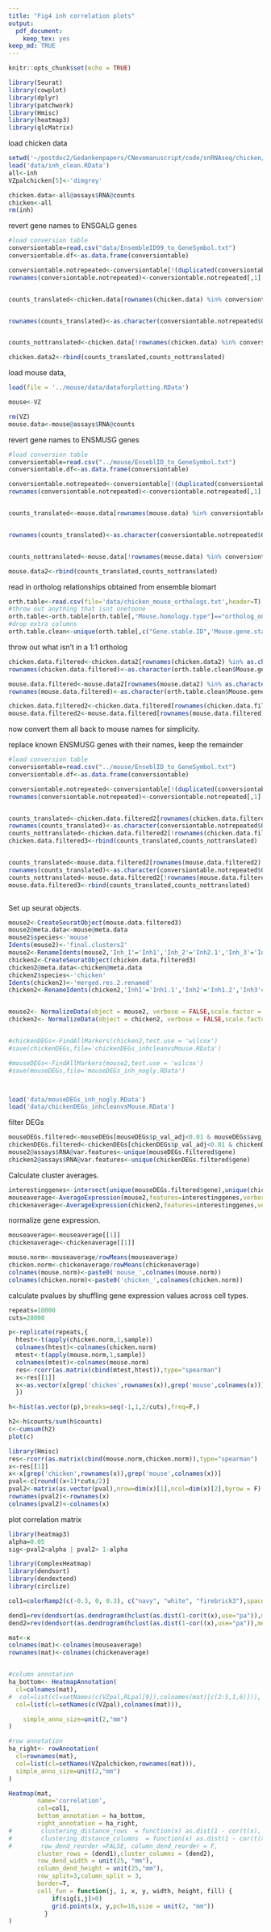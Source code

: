 ```yaml
---
title: "Fig4 inh correlation plots"
output: 
  pdf_document: 
    keep_tex: yes
keep_md: TRUE
---
```


```r
knitr::opts_chunk$set(echo = TRUE)
```


```r
library(Seurat)
library(cowplot)
library(dplyr)
library(patchwork)
library(Hmisc)
library(heatmap3)
library(qlcMatrix)
```

load chicken data

```r
setwd('~/postdoc2/Gedankenpapers/CNevomanuscript/code/snRNAseq/chicken/')
load('data/inh_clean.RData')
all<-inh
VZpalchicken[5]<-'dimgrey'

chicken.data<-all@assays$RNA@counts
chicken<-all
rm(inh)
```


revert gene names to  ENSGALG genes 
```r
#load conversion table
conversiontable=read.csv("data/EnsembleID99_to_GeneSymbol.txt")
conversiontable.df<-as.data.frame(conversiontable)

conversiontable.notrepeated<-conversiontable[!(duplicated(conversiontable[,2])|duplicated(conversiontable[,2], fromLast=TRUE)),]
rownames(conversiontable.notrepeated)<-conversiontable.notrepeated[,1]


counts_translated<-chicken.data[rownames(chicken.data) %in% conversiontable.notrepeated[,2],]


rownames(counts_translated)<-as.character(conversiontable.notrepeated$Gene.stable.ID[match(rownames(counts_translated),conversiontable.notrepeated$Gene.name)])


counts_nottranslated<-chicken.data[!rownames(chicken.data) %in% conversiontable.notrepeated[,2],]

chicken.data2<-rbind(counts_translated,counts_nottranslated)

```






load mouse data, 
```r
load(file = '../mouse/data/dataforplotting.RData')

mouse<-VZ

rm(VZ)
mouse.data<-mouse@assays$RNA@counts
```

revert gene names to  ENSMUSG genes 
```r
#load conversion table
conversiontable=read.csv("../mouse/EnseblID_to_GeneSymbol.txt")
conversiontable.df<-as.data.frame(conversiontable)

conversiontable.notrepeated<-conversiontable[!(duplicated(conversiontable[,2])|duplicated(conversiontable[,2], fromLast=TRUE)),]
rownames(conversiontable.notrepeated)<-conversiontable.notrepeated[,1]


counts_translated<-mouse.data[rownames(mouse.data) %in% conversiontable.notrepeated[,2],]


rownames(counts_translated)<-as.character(conversiontable.notrepeated$Gene.stable.ID[match(rownames(counts_translated),conversiontable.notrepeated$Gene.name)])


counts_nottranslated<-mouse.data[!rownames(mouse.data) %in% conversiontable.notrepeated[,2],]

mouse.data2<-rbind(counts_translated,counts_nottranslated)

```



read in ortholog relationships obtained from ensemble biomart

```r
orth.table<-read.csv(file='data/chicken_mouse_orthologs.txt',header=T)
#throw out anything that isnt onetoone
orth.table<-orth.table[orth.table[,"Mouse.homology.type"]=="ortholog_one2one",]
#drop extra columns
orth.table.clean<-unique(orth.table[,c("Gene.stable.ID",'Mouse.gene.stable.ID','Mouse.gene.name')])
```


throw out what isn't in a 1:1 ortholog
```r
chicken.data.filtered<-chicken.data2[rownames(chicken.data2) %in% as.character(orth.table.clean$Gene.stable.ID),]
rownames(chicken.data.filtered)<-as.character(orth.table.clean$Mouse.gene.stable.ID[match(rownames(chicken.data.filtered),orth.table.clean$Gene.stable.ID)])

mouse.data.filtered<-mouse.data2[rownames(mouse.data2) %in% as.character(orth.table.clean$Mouse.gene.stable.ID),]
rownames(mouse.data.filtered)<-as.character(orth.table.clean$Mouse.gene.stable.ID[match(rownames(mouse.data.filtered),orth.table.clean$Mouse.gene.stable.ID)])

chicken.data.filtered2<-chicken.data.filtered[rownames(chicken.data.filtered) %in% rownames(mouse.data.filtered),]
mouse.data.filtered2<-mouse.data.filtered[rownames(mouse.data.filtered) %in% rownames(chicken.data.filtered2),]

```

now convert them all back to mouse names for simplicity.

replace known ENSMUSG genes with their names, keep the remainder
```r
#load conversion table
conversiontable=read.csv("../mouse/EnseblID_to_GeneSymbol.txt")
conversiontable.df<-as.data.frame(conversiontable)

conversiontable.notrepeated<-conversiontable[!(duplicated(conversiontable[,2])|duplicated(conversiontable[,2], fromLast=TRUE)),]
rownames(conversiontable.notrepeated)<-conversiontable.notrepeated[,1]


counts_translated<-chicken.data.filtered2[rownames(chicken.data.filtered2) %in% rownames(conversiontable.notrepeated),]
rownames(counts_translated)<-as.character(conversiontable.notrepeated$Gene.name[match(rownames(counts_translated),conversiontable.notrepeated$Gene.stable.ID)])
counts_nottranslated<-chicken.data.filtered2[!rownames(chicken.data.filtered2) %in% rownames(conversiontable.notrepeated),]
chicken.data.filtered3<-rbind(counts_translated,counts_nottranslated)


counts_translated<-mouse.data.filtered2[rownames(mouse.data.filtered2) %in% rownames(conversiontable.notrepeated),]
rownames(counts_translated)<-as.character(conversiontable.notrepeated$Gene.name[match(rownames(counts_translated),conversiontable.notrepeated$Gene.stable.ID)])
counts_nottranslated<-mouse.data.filtered2[!rownames(mouse.data.filtered2) %in% rownames(conversiontable.notrepeated),]
mouse.data.filtered3<-rbind(counts_translated,counts_nottranslated)



```

Set up seurat objects. 

```r
mouse2<-CreateSeuratObject(mouse.data.filtered3)
mouse2@meta.data<-mouse@meta.data
mouse2$species<-'mouse'
Idents(mouse2)<-'final.clusters2'
mouse2<-RenameIdents(mouse2,'Inh_1'='Inh1','Inh_2'='Inh2.1','Inh_3'='Inh2.2','Inh_4'='Inh2.3','Inh_5'='Inh3')
chicken2<-CreateSeuratObject(chicken.data.filtered3)
chicken2@meta.data<-chicken@meta.data
chicken2$species<-'chicken'
Idents(chicken2)<-'merged.res.2.renamed'
chicken2<-RenameIdents(chicken2,'Inh1'='Inh1.1','Inh2'='Inh1.2','Inh3'='Inh1.3','Inh4'='Inh2','Inh5'='Inh3')


mouse2<- NormalizeData(object = mouse2, verbose = FALSE,scale.factor = 1e6)
chicken2<- NormalizeData(object = chicken2, verbose = FALSE,scale.factor = 1e6)


#chickenDEGs<-FindAllMarkers(chicken2,test.use = 'wilcox')
#save(chickenDEGs,file='chickenDEGs_inhcleanvsMouse.RData')

#mouseDEGs<-FindAllMarkers(mouse2,test.use = 'wilcox')
#save(mouseDEGs,file='mouseDEGs_inh_nogly.RData')



load('data/mouseDEGs_inh_nogly.RData')
load('data/chickenDEGs_inhcleanvsMouse.RData')
```


filter DEGs
```r
mouseDEGs.filtered<-mouseDEGs[mouseDEGs$p_val_adj<0.01 & mouseDEGs$avg_logFC>log(2),]
chickenDEGs.filtered<-chickenDEGs[chickenDEGs$p_val_adj<0.01 & chickenDEGs$avg_logFC>log(2),]
mouse2@assays$RNA@var.features<-unique(mouseDEGs.filtered$gene)
chicken2@assays$RNA@var.features<-unique(chickenDEGs.filtered$gene)
```


Calculate cluster averages.
```r
interestinggenes<-intersect(unique(mouseDEGs.filtered$gene),unique(chickenDEGs.filtered$gene))
mouseaverage<-AverageExpression(mouse2,features=interestinggenes,verbose=F)
chickenaverage<-AverageExpression(chicken2,features=interestinggenes,verbose = F)
```
normalize gene expression.
```r
mouseaverage<-mouseaverage[[1]]
chickenaverage<-chickenaverage[[1]]
```
```r
mouse.norm<-mouseaverage/rowMeans(mouseaverage)
chicken.norm<-chickenaverage/rowMeans(chickenaverage)
colnames(mouse.norm)<-paste0('mouse_',colnames(mouse.norm))
colnames(chicken.norm)<-paste0('chicken_',colnames(chicken.norm))
```


calculate pvalues by shuffling gene expression values across cell types.

```r
repeats=10000
cuts=20000

p<-replicate(repeats,{
  htest<-t(apply(chicken.norm,1,sample))
  colnames(htest)<-colnames(chicken.norm)
  mtest<-t(apply(mouse.norm,1,sample))
  colnames(mtest)<-colnames(mouse.norm)
  res<-rcorr(as.matrix(cbind(mtest,htest)),type="spearman")
  x<-res[[1]]
  x<-as.vector(x[grep('chicken',rownames(x)),grep('mouse',colnames(x))])
  })

h<-hist(as.vector(p),breaks=seq(-1,1,2/cuts),freq=F,)

h2<-h$counts/sum(h$counts)
c<-cumsum(h2)
plot(c)

library(Hmisc)
res<-rcorr(as.matrix(cbind(mouse.norm,chicken.norm)),type="spearman")
x<-res[[1]]
x<-x[grep('chicken',rownames(x)),grep('mouse',colnames(x))]
pval<-c[round((x+1)*cuts/2)]
pval2<-matrix(as.vector(pval),nrow=dim(x)[1],ncol=dim(x)[2],byrow = F)
rownames(pval2)<-rownames(x)
colnames(pval2)<-colnames(x)
```


plot correlation matrix
```r
library(heatmap3)
alpha=0.05
sig<-pval2<alpha | pval2> 1-alpha

library(ComplexHeatmap)
library(dendsort)
library(dendextend)
library(circlize)

col1=colorRamp2(c(-0.3, 0, 0.3), c("navy", "white", "firebrick3"),space="sRGB")

dend1=rev(dendsort(as.dendrogram(hclust(as.dist(1-cor(t(x),use="pa")),method = "complete"))))
dend2=rev(dendsort(as.dendrogram(hclust(as.dist(1-cor((x),use="pa")),method = "complete"))))

mat<-x
colnames(mat)<-colnames(mouseaverage)
rownames(mat)<-colnames(chickenaverage)


#column annotation
ha_bottom<- HeatmapAnnotation(
  cl=colnames(mat),
#  col=list(cl=setNames(c(VZpal,RLpal[9]),colnames(mat)[c(2:5,1,6)])),
  col=list(cl=setNames(c(VZpal),colnames(mat))),

    simple_anno_size=unit(2,"mm")
)

#row annotation
ha_right<- rowAnnotation(
  cl=rownames(mat),
  col=list(cl=setNames(VZpalchicken,rownames(mat))),
  simple_anno_size=unit(2,"mm")
)

Heatmap(mat,
        name='correlation',
        col=col1,
        bottom_annotation = ha_bottom,
        right_annotation = ha_right,
#        clustering_distance_rows  = function(x) as.dist(1 - cor(t(x), use = "pa")),
#        clustering_distance_columns  = function(x) as.dist(1 - cor(t(x), use = "pa")),
#        row_dend_reorder =FALSE, column_dend_reorder = F,
        cluster_rows = (dend1),cluster_columns = (dend2),
        row_dend_width = unit(25, "mm"),
        column_dend_height = unit(25,"mm"),
        row_split=3,column_split = 3,
        border=T,
        cell_fun = function(j, i, x, y, width, height, fill) {
            if(sig[i,j]>0)
            grid.points(x, y,pch=16,size = unit(2, "mm"))
          }
)
```


```r
```
